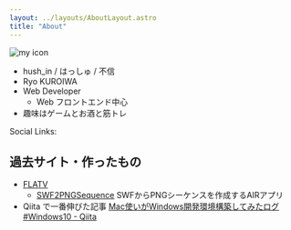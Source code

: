 ```yaml
---
layout: ../layouts/AboutLayout.astro
title: "About"
---
```


<div>
  <img src="/my-icon-min.svg" class="w-40 bg-[#FF7F00] rounded-full" alt="my icon" />
</div>

- hush_in / はっしゅ / 不信
- Ryo KUROIWA
- Web Developer
  - Web フロントエンド中心
- 趣味はゲームとお酒と筋トレ

<div class="mt-4 flex flex-col sm:flex-row sm:items-center">
  <div class="mb-1 mr-2 whitespace-nowrap sm:mb-0">Social Links:</div>
  <Socials />
</div>

## 過去サイト・作ったもの

- [FLATV](https://flatv.fdempa.com/)
  - [SWF2PNGSequence](https://flatv.fdempa.com/swf2pngsequence/) SWFからPNGシーケンスを作成するAIRアプリ
- Qiita で一番伸びた記事 [Mac使いがWindows開発環境構築してみたログ #Windows10 - Qiita](https://qiita.com/hush_in/items/1ac22f4c4c07c7df7900)